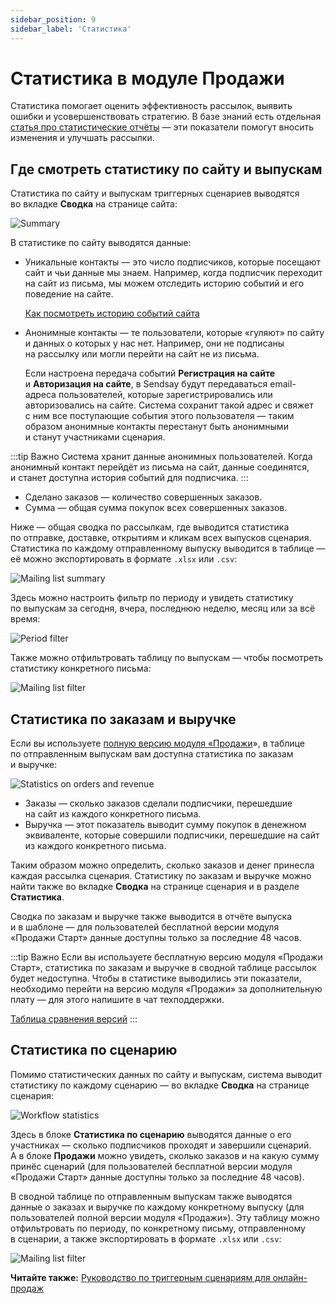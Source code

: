 ```yaml
---
sidebar_position: 9
sidebar_label: 'Статистика'
---
```


# Статистика в модуле Продажи

Статистика помогает оценить эффективность рассылок, выявить ошибки и усовершенствовать стратегию. В базе знаний есть отдельная [статья про статистические отчёты](https://docs.sendsay.ru/statistics/all-about-campaign-reports) — эти показатели помогут вносить изменения и улучшать рассылки.

## Где смотреть статистику по&nbsp;сайту и&nbsp;выпускам

Статистика по&nbsp;сайту и&nbsp;выпускам триггерных сценариев выводятся во&nbsp;вкладке **Сводка** на&nbsp;странице сайта:

![Summary](/img/ecom/ecom-statistics/summary.png)

В&nbsp;статистике по&nbsp;сайту выводятся данные:

- Уникальные контакты&nbsp;&mdash; это число подписчиков, которые посещают сайт и&nbsp;чьи данные мы&nbsp;знаем. Например, когда подписчик переходит на&nbsp;сайт из&nbsp;письма, мы&nbsp;можем отследить историю событий и&nbsp;его поведение на&nbsp;сайте.

  [Как посмотреть историю событий сайта](https://docs.sendsay.ru/ecom/how-to-connect-ecom#как-посмотреть-историю-событий-сайта)

- Анонимные контакты&nbsp;&mdash; те&nbsp;пользователи, которые &laquo;гуляют&raquo; по&nbsp;сайту и&nbsp;данных о&nbsp;которых у&nbsp;нас нет. Например, они не&nbsp;подписаны на&nbsp;рассылку или могли перейти на&nbsp;сайт не&nbsp;из&nbsp;письма.

  Если настроена передача событий **Регистрация на&nbsp;сайте** и&nbsp;**Авторизация на&nbsp;сайте**, в&nbsp;Sendsay будут передаваться email-адреса пользователей, которые зарегистрировались или авторизовались на&nbsp;сайте. Система сохранит такой адрес и&nbsp;свяжет с&nbsp;ним все поступающие события этого пользователя&nbsp;&mdash; таким образом анонимные контакты перестанут быть анонимными и&nbsp;станут участниками сценария.

:::tip Важно
Система хранит данные анонимных пользователей. Когда анонимный контакт перейдёт из&nbsp;письма на&nbsp;сайт, данные соединятся, и&nbsp;станет доступна история событий для подписчика.
:::

- Сделано заказов&nbsp;&mdash; количество совершенных заказов.
- Сумма&nbsp;&mdash; общая сумма покупок всех совершенных заказов.

Ниже&nbsp;&mdash; общая сводка по&nbsp;рассылкам, где выводится статистика по&nbsp;отправке, доставке, открытиям и&nbsp;кликам всех выпусков сценария. Статистика по&nbsp;каждому отправленному выпуску выводится в&nbsp;таблице&nbsp;&mdash; её&nbsp;можно экспортировать в&nbsp;формате `.xlsx` или `.csv`:

![Mailing list summary](/img/ecom/ecom-statistics/mailing-list-summary.png)

Здесь можно настроить фильтр по&nbsp;периоду и&nbsp;увидеть статистику по&nbsp;выпускам за&nbsp;сегодня, вчера, последнюю неделю, месяц или за&nbsp;всё время:

![Period filter](/img/ecom/ecom-statistics/period-filter.png)

Также можно отфильтровать таблицу по&nbsp;выпускам&nbsp;&mdash; чтобы посмотреть статистику конкретного письма:

![Mailing list filter](/img/ecom/ecom-statistics/mailing-list-filter.gif)

## Статистика по&nbsp;заказам и&nbsp;выручке

Если вы&nbsp;используете [полную версию модуля &laquo;Продажи](https://docs.sendsay.ru/ecom/how-to-connect-ecom#возможности-версий)&raquo;, в&nbsp;таблице по&nbsp;отправленным выпускам вам доступна статистика по&nbsp;заказам и&nbsp;выручке:

![Statistics on orders and revenue](/img/ecom/ecom-statistics/statistics-on-orders-revenue.png)

- Заказы&nbsp;&mdash; сколько заказов сделали подписчики, перешедшие на&nbsp;сайт из&nbsp;каждого конкретного письма.
- Выручка&nbsp;&mdash; этот показатель выводит сумму покупок в&nbsp;денежном эквиваленте, которые совершили подписчики, перешедшие на&nbsp;сайт из&nbsp;каждого конкретного письма.

Таким образом можно определить, сколько заказов и&nbsp;денег принесла каждая рассылка сценария. Статистику по&nbsp;заказам и&nbsp;выручке можно найти также во&nbsp;вкладке **Сводка** на&nbsp;странице сценария и&nbsp;в&nbsp;разделе **Статистика**.

Сводка по&nbsp;заказам и&nbsp;выручке также выводится в&nbsp;отчёте выпуска и&nbsp;в&nbsp;шаблоне&nbsp;&mdash; для пользователей бесплатной версии модуля &laquo;Продажи Cтарт&raquo; данные доступны только за&nbsp;последние 48&nbsp;часов.

:::tip Важно
Если вы&nbsp;используете бесплатную версию модуля &laquo;Продажи Старт&raquo;, статистика по&nbsp;заказам и&nbsp;выручке в&nbsp;сводной таблице рассылок будет недоступна. Чтобы в&nbsp;статистике выводились эти показатели, необходимо перейти на&nbsp;версию модуля &laquo;Продажи&raquo; за&nbsp;дополнительную плату&nbsp;&mdash; для этого напишите в&nbsp;чат техподдержки.

[Таблица сравнения версий](https://docs.sendsay.ru/ecom/how-to-connect-ecom/#возможности-версий)
:::

## Статистика по&nbsp;сценарию

Помимо статистических данных по&nbsp;сайту и&nbsp;выпускам, система выводит статистику по&nbsp;каждому сценарию&nbsp;&mdash; во&nbsp;вкладке **Сводка** на&nbsp;странице сценария:

![Workflow statistics](/img/ecom/ecom-statistics/workflow-statistics.png)

Здесь в&nbsp;блоке **Статистика по&nbsp;сценарию** выводятся данные о&nbsp;его участниках&nbsp;&mdash; сколько подписчиков проходят и&nbsp;завершили сценарий. А&nbsp;в&nbsp;блоке **Продажи** можно увидеть, сколько заказов и&nbsp;на&nbsp;какую сумму принёс сценарий (для пользователей бесплатной версии модуля &laquo;Продажи Cтарт&raquo; данные доступны только за&nbsp;последние 48&nbsp;часов).

В&nbsp;сводной таблице по&nbsp;отправленным выпускам также выводятся данные о&nbsp;заказах и&nbsp;выручке по&nbsp;каждому конкретному выпуску (для пользователей полной версии модуля &laquo;Продажи&raquo;). Эту таблицу можно отфильтровать по периоду, по&nbsp;конкретному письму, отправленному в&nbsp;сценарии, а также экспортировать в формате `.xlsx` или `.csv`:

![Mailing list filter](/img/ecom/ecom-statistics/mailing-list-filter.png)

**Читайте также:** [Руководство по триггерным сценариям для онлайн-продаж](https://docs.sendsay.ru/ecom/ecom-triggers)
